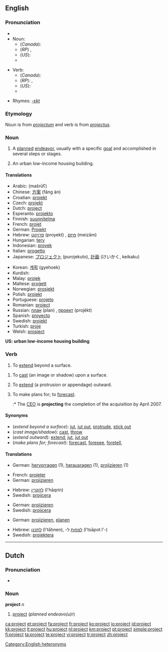 {{wikipedia|dab=project (disambiguation)|project}}
==English==

===Pronunciation===
* {{audio|En-us-project.ogg|audio (US)}}
* Noun:
** (''Canada''): {{IPA|/ˈpɹɑdʒεk̚t/}}
** (''RP'') {{IPA|/ˈpɹəʊʤεkt/ ''or'' /pɹɒʤεkt/}}, {{SAMPA|/"pr@UdZEkt/ ''or'' /"prQdZEkt/}}
** (''US''): {{IPA|/ˈpɻɑʤεkt/}}
** {{Audio|en-ca-project-noun.ogg|Audio (Canada) (noun)}}

* Verb:
** (''Canada''): {{IPA|/pɹəˈʤεk̚t/}}
** (''RP''): {{IPA|/prəˈʤεkt/}}, {{SAMPA|/pr@"dZEkt/}}
** (''US''): {{IPA|/pɻəˈʤεkt/}}
** {{Audio|en-ca-project-verb.ogg|Audio (Canada) (verb)}}

* Rhymes: [[Rhymes:English:-ɛkt|-ɛkt]]

===Etymology===
Noun is from {{L.}} ''[[projectum]]'' and verb is from ''[[projectus]]''.

===Noun===
{{wikipedia}}
{{en-noun}}

# A [[plan]]ned [[endeavor]], usually with a specific [[goal]] and accomplished in several steps or stages.
# {{US}} An urban low-income housing building.

====Translations====

{{trans-top|planned endeavo(u)r}}
* Arabic: {{Arab|[[مشروع]]}} (mašrūʕ) {{m}}
* Chinese: [[方案]] (fāng àn)
* Croatian: [[projekt]] {{m}}
* Czech: [[projekt]] {{m}}
* Dutch: [[#Dutch|project]] {{n}}
* Esperanto: [[projekto]]
* Finnish: [[suunnitelma]]
* French: [[projet]] {{m}}
* German: [[Projekt]] {{n}}
* Hebrew: [[פרויקט]] (proyekt) {{m}}, [[מיזם]] (meizām) {{m}}
* Hungarian: [[terv]]
* Indonesian: [[proyek]]
* Italian: [[progetto]] {{m}}
* Japanese: [[プロジェクト]] (purojekuto), [[計画]] (けいかく, keikaku)
{{trans-mid}}
* Korean: [[계획]] (gyehoek)
* Kurdish: {{KUchar|[[پرۆژه‌]]}}
* Malay: [[projek]]
* Maltese: [[proġett]] {{m}}
* Norwegian: [[prosjekt]] {{n}}
* Polish: [[projekt]] {{m}}
* Portuguese: [[projeto]] {{m}}
* Romanian: [[proiect]] {{n}}
* Russian: [[план]] (plan) {{m}}, [[проект]] (projékt) {{m}}
* Spanish: [[proyecto]] {{m}}
* Swedish: [[projekt]] {{c}}
* Turkish: [[proje]]
* Welsh: [[prosiect]] {{m}}
{{trans-bottom}}

'''US: urban low-income housing building'''

===Verb===
{{en-verb}}

# {{intransitive}} To [[extend]] beyond a surface.

# {{transitive}} To [[cast]] (an image or shadow) upon a surface.
# {{transitive}}  To [[extend]] (a protrusion or appendage) outward.
# {{transitive}}  To make plans for; to [[forecast]].
#:* The [[CEO]] is '''projecting''' the completion of the acquisition by April 2007.

====Synonyms====
* (''extend beyond a surface''): [[jut]], [[jut out]], [[protrude]], [[stick out]]
* (''cast image/shadow''): [[cast]], [[throw]]
* (''extend outward''): [[extend]], [[jut]], [[jut out]]
* (''make plans for; forecast''): [[forecast]], [[foresee]], [[foretell]],

====Translations====

{{trans-top|extend beyond a surface}}
* German: [[hervorragen]] (1), [[herausragen]] (1), [[projizieren]] (1)
{{trans-mid}}
{{trans-bottom}}

{{trans-top|cast (image/shadow)}}
* French: [[projeter]]
* German: [[projizieren]]
{{trans-mid}}
* Hebrew: [[להקרין]] (l'hāqrin)
* Swedish: [[projicera]]
{{trans-bottom}}

{{trans-top|extend outward}}
* German: [[projizieren]]
* Swedish: [[projicera]]
{{trans-mid}}
{{trans-bottom}}

{{trans-top|make plans for; forecast}}
* German: [[projizieren]], [[planen]]
{{trans-mid}}
* Hebrew: [[לתכנן]] (l'tāḥnen), -[[לצפות]] ל (l'tsāpot l'-)
* Swedish: [[projektera]]
{{trans-bottom}}

[[Category:English heteronyms]]

----

==Dutch==

===Pronunciation===
* {{audio|Nl-project.ogg|audio}}

===Noun===
'''project''' ''n''

# [[#English|project]] (''planned endeavo(u)r'')

[[ca:project]]
[[et:project]]
[[fa:project]]
[[fr:project]]
[[ko:project]]
[[io:project]]
[[id:project]]
[[kk:project]]
[[lt:project]]
[[hu:project]]
[[nl:project]]
[[km:project]]
[[pt:project]]
[[simple:project]]
[[fi:project]]
[[ta:project]]
[[te:project]]
[[vi:project]]
[[tr:project]]
[[zh:project]]